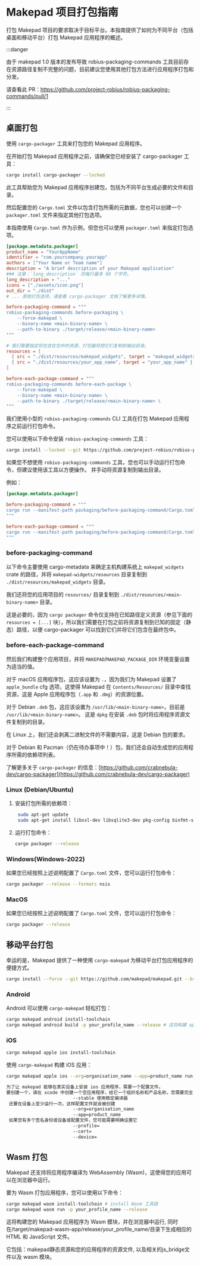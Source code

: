 # Makepad 项目打包指南

打包 Makepad 项目的要求取决于目标平台。本指南提供了如何为不同平台（包括桌面和移动平台）打包 Makepad 应用程序的概述。

:::danger

由于 makepad 1.0 版本的发布导致 robius-packaging-commands 工具目前存在资源路径复制不完整的问题，目前建议您使用其他打包方法进行应用程序打包和分发。

请查看此 PR：https://github.com/project-robius/robius-packaging-commands/pull/1

:::

## 桌面打包

使用 `cargo-packager` 工具来打包您的 Makepad 应用程序。

在开始打包 Makepad 应用程序之前，请确保您已经安装了 cargo-packager 工具：

```bash
cargo install cargo-packager --locked
```

此工具帮助您为 Makepad 应用程序创建包，包括为不同平台生成必要的文件和目录。

然后配置您的 `Cargo.toml` 文件以包含打包所需的元数据，您也可以创建一个 `packager.toml` 文件来指定其他打包选项。

本指南使用 `Cargo.toml` 作为示例，但您也可以使用 `packager.toml` 来指定打包选项。

```toml
[package.metadata.packager]
product_name = "YourAppName"
identifier = "com.yourcompany.yourapp"
authors = ["Your Name or Team name"]
description = "A brief description of your Makepad application"
### 注意：`long_description` 的每行最多 80 个字符。
long_description = "..."
icons = ["./assets/icon.png"]
out_dir = "./dist"
# ... 其他打包选项，请查看 cargo-packager 文档了解更多详情。

before-packaging-command = """
robius-packaging-commands before-packaging \
    --force-makepad \
    --binary-name <main-binary-name> \
    --path-to-binary ./target/release/<main-binary-name>
"""

# 我们需要指定将包含在包中的资源，打包器将把它们复制到输出目录。
resources = [
  { src = "./dist/resources/makepad_widgets", target = "makepad_widgets" },
  { src = "./dist/resources/your_app_name", target = "your_app_name" },
]

before-each-package-command = """
robius-packaging-commands before-each-package \
    --force-makepad \
    --binary-name <main-binary-name> \
    --path-to-binary ./target/release/<main-binary-name> \
"""

```

我们使用小型的 `robius-packaging-commands` CLI 工具在打包 Makepad 应用程序之前运行打包命令。

您可以使用以下命令安装 `robius-packaging-commands` 工具：

```bash
cargo install --locked --git https://github.com/project-robius/robius-packaging-commands.git
```
如果您不想使用 `robius-packaging-commands` 工具，您也可以手动运行打包命令，但建议使用该工具以方便操作。
并手动将资源复制到输出目录。

例如：

```toml
[package.metadata.packager]

before-packaging-command = """
cargo run --manifest-path packaging/before-packaging-command/Cargo.toml before-packaging
"""

before-each-package-command = """
cargo run --manifest-path packaging/before-packaging-command/Cargo.toml before-each-package
"""

```

### before-packaging-command

以下命令主要使用 cargo-metadata 来确定主机构建系统上 `makepad_widgets` crate 的路径，并将 `makepad-widgets/resources` 目录复制到 `./dist/resources/makepad_widgets` 目录。

我们还将您的应用项目的 `resources/` 目录复制到 `./dist/resources/<main-binary-name>` 目录。

这是必要的，因为 `cargo packager` 命令仅支持在已知路径定义资源（参见下面的 `resources = [...]` 块），所以我们需要在打包之前将资源复制到已知的固定（静态）路径，以便 cargo-packager 可以找到它们并将它们包含在最终包中。

### before-each-package-command

然后我们构建整个应用项目，并将 `MAKEPAD`/`MAKEPAD_PACKAGE_DIR` 环境变量设置为适当的值。

对于 macOS 应用程序包，这应该设置为 `.`，因为我们为 Makepad 设置了 `apple_bundle` cfg 选项，这使得 Makepad 在 `Contents/Resources/` 目录中查找资源，这是 Apple 应用程序包（`.app` 和 `.dmg`）的资源位置。

对于 Debian `.deb` 包，这应该设置为 `/usr/lib/<main-binary-name>`，目前是 `/usr/lib/<main-binary-name>`。
这是 `dpkg` 在安装 `.deb` 包时将应用程序资源文件复制到的目录。

在 Linux 上，我们还会剥离二进制文件的不需要内容，这是 Debian 包的要求。

对于 Debian 和 Pacman（仍在待办事项中！）包，我们还会自动生成您的应用程序所需的依赖项列表。


了解更多关于 `cargo-packager` 的信息：[https://github.com/crabnebula-dev/cargo-packager](https://github.com/crabnebula-dev/cargo-packager)

### Linux (Debian/Ubuntu)

1. 安装打包所需的依赖项：
   ```bash
    sudo apt-get update
    sudo apt-get install libssl-dev libsqlite3-dev pkg-config binfmt-support libxcursor-dev libx11-dev libasound2-dev libpulse-dev
   ```

2. 运行打包命令：
   ```bash
   cargo packager --release
   ```

### Windows(Windows-2022)

如果您已经按照上述说明配置了 `Cargo.toml` 文件，您可以运行打包命令：

```bash
cargo packager --release --formats nsis
```

### MacOS

如果您已经按照上述说明配置了 `Cargo.toml` 文件，您可以运行打包命令：

```bash
cargo packager --release
```

## 移动平台打包

幸运的是，Makepad 提供了一种使用 `cargo-makepad` 为移动平台打包应用程序的便捷方式。

```bash
cargo install --force --git https://github.com/makepad/makepad.git --branch dev cargo-makepad
```

### Android

Android 可以使用 `cargo-makepad` 轻松打包：

```bash
cargo makepad android install-toolchain
cargo makepad android build -p your_profile_name --release # 这将构建 apk，然后您可以在设备或模拟器上安装它。
```

### iOS

```bash
cargo makepad apple ios install-toolchain
```

使用 `cargo-makepad` 构建 iOS 应用：
```bash
cargo makepad apple ios --org=organisation_name --app=product_name run-sim/run-device -p your_profile_name --release

为了让 makepad 能够在真实设备上安装 ios 应用程序，需要一个配置文件。
要创建一个，请在 xcode 中创建一个空应用程序，给它一个组织名称和产品名称，您需要完全复制并且不带空格/奇怪字符到 --org=x 和 --app=x 中
                         --stable 使用稳定编译器
 还要在设备上至少运行一次，这样配置文件就会被创建
                         --org=organisation_name
                         --app=product_name
 如果您有多个签名身份或设备或配置文件，您可能需要明确设置它
                         --profile=
                         --cert=
                         --device=
```

## Wasm 打包

Makepad 还支持将应用程序编译为 WebAssembly (Wasm)，这使得您的应用可以在浏览器中运行。

要为 Wasm 打包应用程序，您可以使用以下命令：

```bash
cargo makepad wasm install-toolchain # install Wasm 工具链
cargo makepad wasm run -p your_profile_name --release
```

这将构建您的 Makepad 应用程序为 Wasm 模块，并在浏览器中运行, 同时在/target/makepad-wasm-app/release/your_profile_name/目录下生成相应的 HTML 和 JavaScript 文件。

它包括：makepad静态资源和您的应用程序的资源文件, 以及相关的js_bridge文件以及 wasm 模块。
